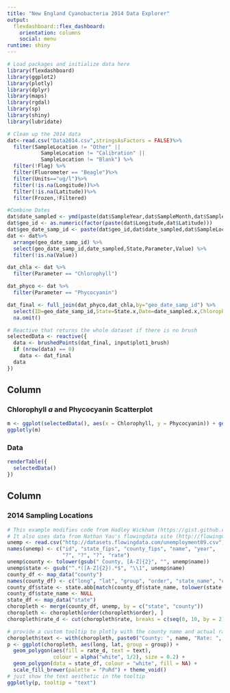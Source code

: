 ```yaml
---
title: "New England Cyanobacteria 2014 Data Explorer"
output: 
  flexdashboard::flex_dashboard:
    orientation: columns
    social: menu
runtime: shiny
---
```


<!-- Learn more about flexdashboard at https://rstudio.github.io/flexdashboard -->


```r
# Load packages and initialize data here
library(flexdashboard)
library(ggplot2)
library(plotly)
library(dplyr)
library(maps)
library(rgdal)
library(sp)
library(shiny)
library(lubridate)

# Clean up the 2014 data
dat<-read.csv("Data2014.csv",stringsAsFactors = FALSE)%>%
  filter(SampleLocation != "Other" ||
           SampleLocation != "Calibration" ||
           SampleLocation != "Blank") %>%
  filter(!Flag) %>%
  filter(Fluorometer == "Beagle")%>%
  filter(Units=="ug/l")%>%
  filter(!is.na(Longitude))%>%
  filter(!is.na(Latitude))%>%
  filter(Frozen,!Filtered)

#Combine Dates
dat$date_sampled <- ymd(paste(dat$SampleYear,dat$SampleMonth,dat$SampleDay,sep="-"))
dat$geo_id <- as.numeric(factor(paste(dat$Longitude,dat$Latitude)))
dat$geo_date_samp_id <- paste(dat$geo_id,dat$date_sampled,dat$SampleLocation,sep=":")
dat <- dat%>%
  arrange(geo_date_samp_id) %>%
  select(geo_date_samp_id,date_sampled,State,Parameter,Value) %>%
  filter(!is.na(Value))

dat_chla <- dat %>%
  filter(Parameter == "Chlorophyll")

dat_phyco <- dat %>%
  filter(Parameter == "Phycocyanin")

dat_final <- full_join(dat_phyco,dat_chla,by="geo_date_samp_id") %>%
  select(ID=geo_date_samp_id,State=State.x,Date=date_sampled.x,Chlorophyll=Value.y,Phycocyanin=Value.x)%>%
  na.omit()

# Reactive that returns the whole dataset if there is no brush
selectedData <- reactive({
  data <- brushedPoints(dat_final, input$plot1_brush)
  if (nrow(data) == 0)
    data <- dat_final
  data
})
```

Column
-----------------------------------------------------------------------

### Chlorophyll *a* and Phycocyanin Scatterplot

```r
m <- ggplot(selectedData(), aes(x = Chlorophyll, y = Phycocyanin)) + geom_hex() 
ggplotly(m)
```

### Data

```r
renderTable({
  selectedData()
})
```

Column
-----------------------------------------------------------------------

### 2014 Sampling Locations

```r
# This example modifies code from Hadley Wickham (https://gist.github.com/hadley/233134)
# It also uses data from Nathan Yau's flowingdata site (http://flowingdata.com/)
unemp <- read.csv("http://datasets.flowingdata.com/unemployment09.csv")
names(unemp) <- c("id", "state_fips", "county_fips", "name", "year", 
                  "?", "?", "?", "rate")
unemp$county <- tolower(gsub(" County, [A-Z]{2}", "", unemp$name))
unemp$state <- gsub("^.*([A-Z]{2}).*$", "\\1", unemp$name)
county_df <- map_data("county")
names(county_df) <- c("long", "lat", "group", "order", "state_name", "county")
county_df$state <- state.abb[match(county_df$state_name, tolower(state.name))]
county_df$state_name <- NULL
state_df <- map_data("state")
choropleth <- merge(county_df, unemp, by = c("state", "county"))
choropleth <- choropleth[order(choropleth$order), ]
choropleth$rate_d <- cut(choropleth$rate, breaks = c(seq(0, 10, by = 2), 35))

# provide a custom tooltip to plotly with the county name and actual rate
choropleth$text <- with(choropleth, paste0("County: ", name, "Rate: ", rate))
p <- ggplot(choropleth, aes(long, lat, group = group)) +
  geom_polygon(aes(fill = rate_d, text = text), 
               colour = alpha("white", 1/2), size = 0.2) + 
  geom_polygon(data = state_df, colour = "white", fill = NA) +
  scale_fill_brewer(palette = "PuRd") + theme_void()
# just show the text aesthetic in the tooltip
ggplotly(p, tooltip = "text")
```
